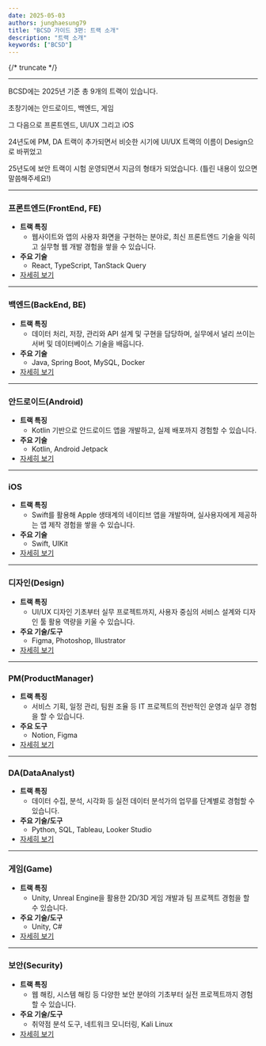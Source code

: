 ```yaml
---
date: 2025-05-03
authors: junghaesung79
title: "BCSD 가이드 3편: 트랙 소개"
description: "트랙 소개"
keywords: ["BCSD"]
---
```


{/* truncate */}

---

BCSD에는 2025년 기준 총 9개의 트랙이 있습니다.

초창기에는 안드로이드, 백엔드, 게임

그 다음으로 프론트엔드, UI/UX 그리고 iOS

24년도에 PM, DA 트랙이 추가되면서 비슷한 시기에 UI/UX 트랙의 이름이 Design으로 바뀌었고

25년도에 보안 트랙이 시험 운영되면서 지금의 형태가 되었습니다. (틀린 내용이 있으면 말씀해주세요!)

---

### 프론트엔드(FrontEnd, FE)

- **트랙 특징**
    - 웹사이트와 앱의 사용자 화면을 구현하는 분야로, 최신 프론트엔드 기술을 익히고 실무형 웹 개발 경험을 쌓을 수 있습니다.
- **주요 기술**
    - React, TypeScript, TanStack Query
- [자세히 보기](https://blog.bcsdlab.com/front-end/react/introduce-FE-2025)

---

### 백엔드(BackEnd, BE)

- **트랙 특징**
    - 데이터 처리, 저장, 관리와 API 설계 및 구현을 담당하며, 실무에서 널리 쓰이는 서버 및 데이터베이스 기술을 배웁니다.
- **주요 기술**
    - Java, Spring Boot, MySQL, Docker
- [자세히 보기](https://blog.bcsdlab.com/back-end/react/introduce-BE-2025)

---

### 안드로이드(Android)

- **트랙 특징**
    - Kotlin 기반으로 안드로이드 앱을 개발하고, 실제 배포까지 경험할 수 있습니다.
- **주요 기술**
    - Kotlin, Android Jetpack
- [자세히 보기](https://blog.bcsdlab.com/android/react/introduce-Android-2025)

---

### iOS

- **트랙 특징**
    - Swift를 활용해 Apple 생태계의 네이티브 앱을 개발하며, 실사용자에게 제공하는 앱 제작 경험을 쌓을 수 있습니다.
- **주요 기술**
    - Swift, UIKit
- [자세히 보기](https://blog.bcsdlab.com/ios/react/introduce-iOS-2025)

---

### 디자인(Design)

- **트랙 특징**
    - UI/UX 디자인 기초부터 실무 프로젝트까지, 사용자 중심의 서비스 설계와 디자인 툴 활용 역량을 키울 수 있습니다.
- **주요 기술/도구**
    - Figma, Photoshop, Illustrator
- [자세히 보기](https://blog.bcsdlab.com/design/react/introduce-Design-2025)

---

### PM(ProductManager)

- **트랙 특징**
    - 서비스 기획, 일정 관리, 팀원 조율 등 IT 프로젝트의 전반적인 운영과 실무 경험을 할 수 있습니다.
- **주요 도구**
    - Notion, Figma
- [자세히 보기](https://blog.bcsdlab.com/product-manager/react/introduce-PM-2025)

---

### DA(DataAnalyst)

- **트랙 특징**
    - 데이터 수집, 분석, 시각화 등 실전 데이터 분석가의 업무를 단계별로 경험할 수 있습니다.
- **주요 기술/도구**
    - Python, SQL, Tableau, Looker Studio
- [자세히 보기](https://blog.bcsdlab.com/data-analyst/react/introduce-DA-2025)

---

### 게임(Game)

- **트랙 특징**
    - Unity, Unreal Engine을 활용한 2D/3D 게임 개발과 팀 프로젝트 경험을 할 수 있습니다.
- **주요 기술/도구**
    - Unity, C#
- [자세히 보기](https://blog.bcsdlab.com/game/react/introduce-Game-2025)

---

### 보안(Security)

- **트랙 특징**
    - 웹 해킹, 시스템 해킹 등 다양한 보안 분야의 기초부터 실전 프로젝트까지 경험할 수 있습니다.
- **주요 기술/도구**
    - 취약점 분석 도구, 네트워크 모니터링, Kali Linux
- [자세히 보기](https://blog.bcsdlab.com/security/react/introduce-Security-2025)